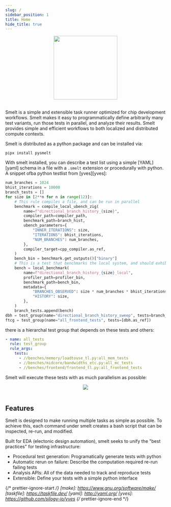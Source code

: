 ```yaml
---
slug: /
sidebar_position: 1
title: Home
hide_title: true
---
```


<div align="center">
  <img id="logo" src="/smelt/img/logo.svg" height="200px" width="200px" />
</div>
<br />

Smelt is a simple and extensible task runner optimized for chip development
workflows. Smelt makes it easy to programmatically define arbitrarily many test
variants, run those tests in parallel, and analyze their results. Smelt
provides simple and efficient workflows to both localized and distributed
compute contexts.

Smelt is distributed as a python package and can be installed via:

`pipx install pysmelt`

With smelt installed, you can describe a test list using a simple [YAML][yaml]
schema in a file with a `.smelt` extension or procedurally with python.
A snippet ofba python testlist from [yves][yves]:

```py title="frontend_tl.py"
num_branches = 1024
bhist_iterations = 10000
branch_tests = []
for size in [2**n for n in range(12)]:
    # This rule compiles a file, and can be run in parallel
    benchmark = compile_local_ubench_zig(
        name=f"directional_branch_history_{size}",
        compiler_path=compiler_path,
        benchmark_path=branch_hist,
        ubench_parameters={
            "INNER_ITERATIONS": size,
            "ITERATIONS": bhist_iterations,
            "NUM_BRANCHES": num_branches,
        },
        compiler_target=cpp_compiler.as_ref,
    )
    bench_bin = benchmark.get_outputs()["binary"]
    # This is a test that benchmarks the local system, and should exhibit no parllelism, to avoid crosstalk
    bench = local_benchmark(
        name=f"directional_branch_history_{size}_local",
        profiler_path=profiler_bin,
        benchmark_path=bench_bin,
        metadata={
            "BRANCHES_OBSERVED": size * num_branches * bhist_iterations,
            "HISTORY": size,
        },
    )
    branch_tests.append(bench)
dbh = test_group(name="directional_branch_history_sweep", tests=branch_tests)
ftcg = test_group(name="all_frontend_tests", tests=[dbh.as_ref])
```

there is a hierarchal test group that depends on these tests and others:

```yaml title="all.smelt.yaml"
- name: all_tests
  rule: test_group
  rule_args:
    tests:
      - //benches/memory/loadtouse_tl.py:all_mem_tests
      - //benches/midcore/bandwidths_etc.py:all_mc_tests
      - //benches/frontend/frontend_tl.py:all_frontend_tests
```

Smelt will execute these tests with as much parallelism as possible:

<div align="center">
  <img src="/smelt/img/smelt-in-action.gif" />
</div>
<br />

## Features

Smelt is designed to make running multiple tasks as simple as possible. To
achieve this, each command under smelt creates a bash script that can be
inspected, re-run, and modified.

Built for EDA (electonic design automation), smelt seeks to unify the "best
practices" for testing infrastructure:

- Procedural test generation: Programatically generate tests with python
- Automatic rerun on failure: Describe the computation required re-run failing
  tests
- Analysis APIs: All of the data needed to track and reproduce tests
- Extensible: Define your tests with a simple python interface

{/* prettier-ignore-start */}
[make]: https://www.gnu.org/software/make/
[taskfile]: https://taskfile.dev/
[yaml]: http://yaml.org/
[yves]: https://github.com/silogy-io/yves
{/* prettier-ignore-end */}
